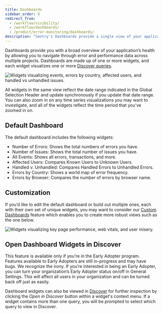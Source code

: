 ```yaml
---
title: Dashboards
sidebar_order: 6
redirect_from:
  - /workflow/visibility/
  - /workflow/dashboards/
  - /product/error-monitoring/dashboards/
description: "Sentry's Dashboards provide a single view of your application's health, including the ability to navigate issues and performance across multiple projects."
---
```


Dashboards provide you with a broad overview of your application’s health by allowing you to navigate through error and performance data across multiple projects. Dashboards are made up of one or more widgets, and each widget visualizes one or more [Discover queries](/product/discover-queries/).

![Widgets visualizing events, errors by country, affected users, and handled vs unhandled issues.](dashboard-default.png)

All widgets in the same view reflect the date range indicated in the Global Selection Header and update synchronously if you update that date range. You can also zoom in on any time series visualizations you may want to investigate, and all of the widgets reflect the time period that you’ve zoomed in on.

## Default Dashboard
The default dashboard includes the following widgets:

- Number of Errors: Shows the total numbers of errors you have.
- Number of Issues: Shows the total number of issues you have.
- All Events: Shows all errors, transactions, and more.
- Affected Users: Compares Known Users to Unknown Users.
- Handled v. Unhandled: Compares Handled Errors to Unhandled Errors.
- Errors by Country: Shows a world map of error frequency.
- Errors by Browser: Compares the number of errors by browser name.

## Customization
If you’d like to edit the default dashboard or build out multiple ones, each with their own set of unique widgets, you may want to consider our [Custom Dashboards](/product/dashboards/custom-dashboards/) feature which enables you to create more robust views such as the one below.

![Widgets visualizing key page performance, web vitals, and user misery.](dashboard-custom.png)

## Open Dashboard Widgets in Discover

<Note>

This feature is available only if you're in the Early Adopter program. Features available to Early Adopters are still in-progress and may have bugs. We recognize the irony. If you’re interested in being an Early Adopter, you can turn your organization’s Early Adopter status on/off in General Settings. This will affect all users in your organization and can be turned back off just as easily.

</Note>

Dashboard widgets can also be viewed in [Discover](/product/discover-queries/) for further inspection by clicking the <i>Open in Discover</i> button within a widget's context menu. If a widget contains more than one query, you will be prompted to select which query to view in Discover.
